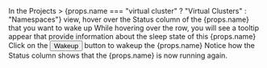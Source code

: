 
<Flow id="wakeup-manual-ui">
  <Step>
    In the <NavStep>Projects > {props.name === "virtual cluster" ? "Virtual Clusters" : "Namespaces"}</NavStep> view, hover over the <Label>Status</Label> column of the {props.name} that you want to wake up
  </Step>
  <Step>
    While hovering over the row, you will see a tooltip appear that provide information about the sleep state of this {props.name}
  </Step>
  <Step>
    Click on the <Button>Wakeup</Button> button to wakeup the {props.name}
  </Step>
  <Step>
    Notice how the <Label>Status</Label> column shows that the {props.name} is now running again.
  </Step>
</Flow>